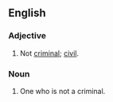 ==English==

===Adjective===
{{en-adj|-}}

# {{label|en|legal}} Not [[criminal]]; [[civil]].

===Noun===
{{en-noun}}

# One who is not a criminal.